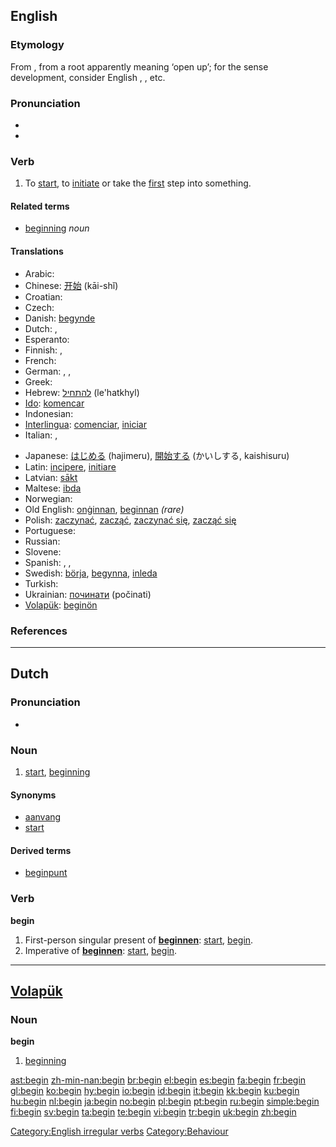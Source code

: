 {{wikipedia}}
==English==

{{rank|circumstances|sitting|Christ|788|begin|wait|laughed|opportunity}}

===Etymology===
From {{etyl|ang|en}} {{term|beginnan|lang=ang}}, from a {{proto|Germanic|lang=en}} root apparently meaning ‘open up’; for the sense development, consider English {{term|open fire|lang=en}}, {{term|opening ceremony|lang=en}}, etc.

===Pronunciation===
* {{IPA|/bɪˈgɪn/}}
* {{audio|en-us-begin.ogg|Audio (US)}}

===Verb===
{{en-verb|begins|beginning|began|begun}}

# To [[start]], to [[initiate]] or take the [[first]] step into something.

====Related terms====
* [[beginning]] ''noun''

====Translations====
{{trans-top|To start, to initiate or take the first step into something.}}
* Arabic: {{Arab|[[يبدأ]]}}
* Chinese: [[开始]] (kāi-shǐ)
* Croatian: {{t-|hr|početi|alt=pòčēti}}
* Czech: {{t+|cs|začít}}
* Danish: [[begynde]]
* Dutch: {{t+|nl|beginnen}}, {{t+|nl|aanvangen}}
* Esperanto: {{t-|eo|komenci|xs=Esperanto}}
* Finnish: {{t+|fi|alkaa}}, {{t+|fi|aloittaa}}
* French: {{t+|fr|commencer}}
* German: {{t+|de|anfangen}}, {{t+|de|beginnen}}, {{t+|de|starten}}
* Greek: {{t+|el|αρχίζω|tr=archízo|sc=Grek}}
* Hebrew: [[להתחיל]] (le'hatkhyl)
* [[Ido]]: [[komencar]]
* Indonesian: {{t-|id|mulai|xs=Indonesian}}
* [[Interlingua]]: [[comenciar]], [[iniciar]]
* Italian: {{t+|it|cominciare}}, {{t+|it|iniziare}}
{{trans-mid}}
* Japanese: [[はじめる]] (hajimeru), [[開始する]] (かいしする, kaishisuru)
* Latin: [[incipere]], [[initiare]]
* Latvian: [[sākt]]
* Maltese: [[ibda]]
* Norwegian: {{t+|no|begynne}}
* Old English: [[onginnan|onġinnan]], [[beginnan]] ''(rare)''
* Polish: [[zaczynać]], [[zacząć]], [[zaczynać się]], [[zacząć się]]
* Portuguese: {{t+|pt|começar}}
* Russian: {{t+|ru|начать|tr=načať|sc=Cyrl}}
* Slovene: {{t+|sl|začeti}}
* Spanish: {{t+|es|comenzar}}, {{t-|es|iniciar}}, {{t+|es|empezar}}
* Swedish: [[börja]], [[begynna]], [[inleda]]
* Turkish: {{t+|tr|başlamak}}
* Ukrainian: [[починати]] (počinati)
* [[Volapük]]: [[beginön]]
{{trans-bottom}}

===References===
{{R:Century 1911}}
{{R:Webster 1913}}

[[Category:English irregular verbs]]

----

==Dutch==

===Pronunciation===
* {{audio|Nl-begin.ogg|audio}}

===Noun===
{{nl-noun|g=n|-|beginnetje}}

# [[start]], [[beginning]]

====Synonyms====
* [[aanvang]]
* [[start#Dutch|start]]

====Derived terms====
* [[beginpunt]]

===Verb===
'''begin'''

# First-person singular present of '''[[beginnen]]''': [[start]], [[begin]].
# Imperative of '''[[beginnen]]''': [[start]], [[begin]].

----

==[[Volapük]]==

===Noun===
{{vo-noun}}
'''begin'''

# [[beginning]]

[[Category:Behaviour]]

[[ast:begin]]
[[zh-min-nan:begin]]
[[br:begin]]
[[el:begin]]
[[es:begin]]
[[fa:begin]]
[[fr:begin]]
[[gl:begin]]
[[ko:begin]]
[[hy:begin]]
[[io:begin]]
[[id:begin]]
[[it:begin]]
[[kk:begin]]
[[ku:begin]]
[[hu:begin]]
[[nl:begin]]
[[ja:begin]]
[[no:begin]]
[[pl:begin]]
[[pt:begin]]
[[ru:begin]]
[[simple:begin]]
[[fi:begin]]
[[sv:begin]]
[[ta:begin]]
[[te:begin]]
[[vi:begin]]
[[tr:begin]]
[[uk:begin]]
[[zh:begin]]